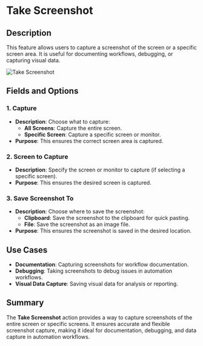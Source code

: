 # Take Screenshot  

## Description

This feature allows users to capture a screenshot of the screen or a specific screen area. It is useful for documenting workflows, debugging, or capturing visual data.  

![Take Screenshot](../../assets/workstation/take-screenshot.png)  

## Fields and Options  

### 1. **Capture** 

- **Description**: Choose what to capture:  
  - **All Screens**: Capture the entire screen.  
  - **Specific Screen**: Capture a specific screen or monitor.  
- **Purpose**: This ensures the correct screen area is captured.  

### 2. **Screen to Capture** 

- **Description**: Specify the screen or monitor to capture (if selecting a specific screen).  
- **Purpose**: This ensures the desired screen is captured.  

### 3. **Save Screenshot To** 

- **Description**: Choose where to save the screenshot:  
  - **Clipboard**: Save the screenshot to the clipboard for quick pasting.  
  - **File**: Save the screenshot as an image file.  
- **Purpose**: This ensures the screenshot is saved in the desired location.  

## Use Cases

- **Documentation**: Capturing screenshots for workflow documentation.  
- **Debugging**: Taking screenshots to debug issues in automation workflows.  
- **Visual Data Capture**: Saving visual data for analysis or reporting.  

## Summary  

The **Take Screenshot** action provides a way to capture screenshots of the entire screen or specific screens. It ensures accurate and flexible screenshot capture, making it ideal for documentation, debugging, and data capture in automation workflows.